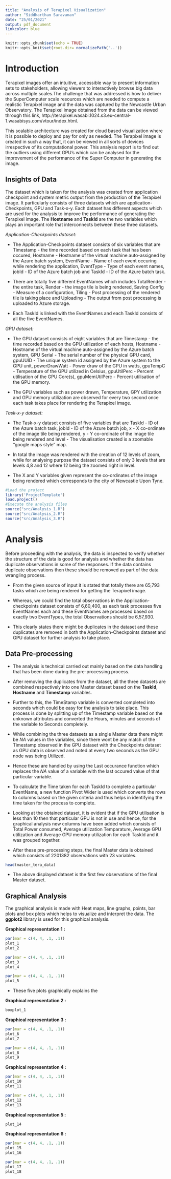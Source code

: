 ```yaml
---
title: "Analysis of Terapixel Visualization"
author: "Siddharthan Saravanan"
date: "25/01/2021"
output: pdf_document
linkcolor: blue
---
```


```r
knitr::opts_chunk$set(echo = TRUE)
knitr::opts_knit$set(root.dir= normalizePath('..'))
```

# Introduction

Terapixel images offer an intuitive, accessible way to present information sets to stakeholders, allowing viewers to interactively browse big data across multiple scales.The challenge that was addressed is how to deliver the SuperComputer scale resources which are needed to compute a realistic Terapixel image and the data was captured by the Newcastle Urban Observatory. The Terapixel image obtained from the data can be viewed through this link, http://terapixel.wasabi.1024.s3.eu-central-1.wasabisys.com/vtour/index.html.

This scalable architecture was created for cloud based visualization where it is possible to deploy and pay for only as needed. The Terapixel image is created in such a way that, it can be viewed in all sorts of devices irrespective of its computational power. This analysis report is to find out the outliers using different GPU's which can be analysed for the improvement of the performance of the Super Computer in generating the image.

## Insights of Data

The dataset which is taken for the analysis was created from application checkpoint and system metric output from the production of the Terapixel image. It particularly consists of three datasets which are application-Checkpoints, GPU and Task-x-y. Each dataset has different aspects which are used for the analysis to improve the performance of generating the Terapixel image. The **Hostname** and **TaskId** are the two variables which plays an important role that interconnects between these three datasets.

*Application-Checkpoints dataset:*

* The Application-Checkpoints dataset consists of six variables that are Timestamp - the time recorded based on each task that has been occured, Hostname - Hostname of the virtual machine auto-assigned by the Azure batch system, EventName - Name of each event occuring while rendering the application, EventType - Type of each event names, jobId - ID of the Azure batch job and TaskId - ID of the Azure batch task.

* There are totally five different EventNames which includes TotalRender - the entire task, Render - the image tile is being rendered, Saving Config - Measure of a configuration, Tiling - Post processing of the rendered tile is taking place and Uploading - The output from post processing is uploaded to Azure storage.

* Each TaskId is linked with the EventNames and each TaskId consists of all the five EventNames.

*GPU dataset:*

* The GPU dataset consists of eight variables that are Timestamp - the time recorded based on the GPU utilization of each hosts, Hostname - Hostname of the virtual machine auto-assigned by the Azure batch system, GPU Serial - The serial number of the physical GPU card, gpuUUID - The unique system id assigned by the Azure system to the GPU unit, powerDrawWatt - Power draw of the GPU in watts, gpuTempC - Temperature of the GPU utilized in Celsius, gpuUtilPerc - Percent utilisation of the GPU Core(s), gpuMemUtilPerc - Percent utilisation of the GPU memory.

* The GPU variables such as power drawn, Temperature, GPY utilization and GPU memory utilization are observed for every two second once each task takes place for rendering the Terapixel image.

*Task-x-y dataset:*

* The Task-x-y dataset consists of five variables that are TaskId - ID of the Azure batch task, jobId - ID of the Azure batch job, x - X co-ordinate of the image tile being rendered, y - Y co-ordinate of the image tile being rendered and level - The visualisation created is a zoomable "google maps style" map.

* In total the image was rendered with the creation of 12 levels of zoom, while for analysing purpose the dataset consists of only 3 levels that are levels 4,8 and 12 where 12 being the zoomed right in level.

* The X and Y variables given represent the co-ordinates of the image being rendered which corresponds to the city of Newcastle Upon Tyne.


```r
#Load the project
library('ProjectTemplate')
load.project()
#Execute the analysis files
source("src/Analysis_1.R")
source("src/Analysis_2.R")
source("src/Analysis_3.R")
```

# Analysis

Before proceeding with the analysis, the data is inspected to verify whether the structure of the data is good for analysis and whether the data has duplicate observations in some of the responses. If the data contains duplicate observations then these should be removed as part of the data wrangling process. 

* From the given source of input it is stated that totally there are 65,793 tasks which are being rendered for getting the Terapixel image. 

* Whereas, we could find the total observations in the Application-checkpoints dataset consists of 6,60,400, as each task processes five EventNames each and these EventNames are processed based on exactly two EventTypes, the total Observations should be 6,57,930. 

* This clearly states there might be duplicates in the dataset and these duplicates are removed in both the Application-Checkpoints dataset and GPU dataset for further analysis to take place.

## Data Pre-processing

* The analysis is technical carried out mainly based on the data handling that has been done during the pre-processing process.

* After removing the duplicates from the dataset, all the three datasets are combined respectively into one Master dataset based on the **TaskId**, **Hostname** and **Timestamp** variables. 

* Further to this, the TimeStamp variable is converted completed into seconds which could be easy for the analysis to take place. This process is done by splitting up of the Timestamp variable based on the unknown attributes and converted the Hours, minutes and seconds of the variable to Seconds completely.

* While combining the three datasets as a single Master data there might be *NA* values in the variables, since there wont be any match of the Timestamp observed in the GPU dataset with the Checkpoints dataset as GPU data is observed and noted at every two seconds as the GPU node was being Utilized.

* Hence these are handled by using the Last occurance function which replaces the *NA* value of a variable with the last occured value of that particular variable.

* To calculate the Time taken for each TaskId to complete a particular EventName, a new function Pivot Wider is used which converts the rows to columns based on the given criteria and thus helps in identifying the time taken for the process to complete.

* Looking at the obtained dataset, it is evident that if the GPU utilisation is less than 10 then that particular GPU is not in use and hence, for the graphical analysis new columns have been added which consists of Total Power consumed, Average utilization Temparature, Average GPU utilization and Average GPU memory utilization for each TaskId and it was grouped together.

* After these pre-processing steps, the final Master data is obtained which consists of 2201382 observations with 23 variables.

```r
head(master_tera_data)
```

* The above displayed dataset is the first few observations of the final Master dataset.

## Graphical Analysis

The graphical analysis is made with Heat maps, line graphs, points, bar plots and box plots which helps to visualize and interpret the data. The **ggplot2** library is used for this graphical analysis.

**Graphical representation 1 :**

```r
par(mar = c(4, 4, .1, .1))
plot_1
plot_2
```

```r
par(mar = c(4, 4, .1, .1))
plot_3
plot_4
```

```r
par(mar = c(4, 4, .1, .1))
plot_5
```

* These five plots graphically explains the 

**Graphical representation 2 :**

```r
boxplot_1
```


**Graphical representation 3 :**

```r
par(mar = c(4, 4, .1, .1))
plot_6
plot_7
```

```r
par(mar = c(4, 4, .1, .1))
plot_8
plot_9
```

**Graphical representation 4 :**

```r
par(mar = c(4, 4, .1, .1))
plot_10
plot_11
```

```r
par(mar = c(4, 4, .1, .1))
plot_12
plot_13
```


**Graphical representation 5 :**


```r
plot_14
```


**Graphical representation 6 :**

```r
par(mar = c(4, 4, .1, .1))
plot_15
plot_16
```

```r
par(mar = c(4, 4, .1, .1))
plot_17
plot_18
```





